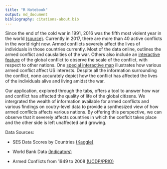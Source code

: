 ```yaml
---
title: "R Notebook"
output: md_document
bibliography: citations-about.bib
---
```


Since the end of the cold war in 1991, 2016 was the fifth most violent year in the world [(source)](https://www.prio.org/utility/DownloadFile.ashx?id=1373&type=publicationfile). Currently in 2017, there are more than 40 active conflicts in the world right now. Armed conflicts severely affect the lives of individuals in those countries currently. Most of the data online, outlines the armed conflict and causlaities of the war. Others also include an [interactive feature](https://www.irinnews.org/maps-and-graphics/2017/04/04/updated-mapped-world-war) of the global conflict to observe the scale of the conflict, with respect to other nations. One [special interactive map](https://www.cfr.org/interactives/global-conflict-tracker#!/) illustrates how various armed conflict affect US interests. Despite all the information surrounding the conflict, none accurately depict how the conflict has affected the lives of the individuals alive and living amidst the war.

Our application, explored through the tabs, offers a tool to answer how war and conflict has affected the quality of life of the global citizens. We intergrated the wealth of information available for armed conflicts and various findings on coutry-level data to provide a synthesized view of how armed conflicts affects various nations. By offering this perspective, we can observe that it severely affects countries in which the conflcit takes place and the other side is left unaffected and growing.

Data Sources:

* SES Data Scores by Countries [(Kaggle)](https://www.kaggle.com/sdorius/globses/data)

* World Bank Data [(Indicators)](https://data.worldbank.org/indicator)

* Armed Conflicts from 1949 to 2008 [(UCDP/PRIO)](https://www.prio.org/Data/Armed-Conflict/UCDP-PRIO/)
